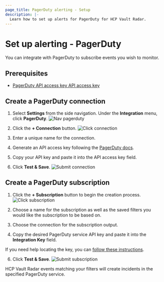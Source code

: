 ```yaml
---
page_title: PagerDuty alerting - Setup
description: |-
  Learn how to set up alerts for PagerDuty for HCP Vault Radar.
---
```


# Set up alerting - PagerDuty

You can integrate with PagerDuty to subscribe events you wish to monitor.

## Prerequisites

- [PagerDuty API access key API access key](https://support.pagerduty.com/docs/api-access-keys)

## Create a PagerDuty connection

1. Select **Settings** from the side navigation. Under the **Integration** menu, click **PagerDuty**.
![Nav pagerduty](/img/docs/vault-radar/integrations/pagerduty/pagerduty-int-1.png)

2. Click the **+ Connection** button.
![Click connection](/img/docs/vault-radar/integrations/pagerduty/pagerduty-int-2.png)

3. Enter a unique name for the connection.

4. Generate an API access key following the [PagerDuty docs](https://support.pagerduty.com/docs/api-access-keys).

5. Copy your API key and paste it into the API access key field.

6. Click **Test & Save**.
![Submit connection](/img/docs/vault-radar/integrations/pagerduty/pagerduty-int-3.png)

## Create a PagerDuty subscription

1. Click the **+ Subscription** button to begin the creation process.
![Click subscription](/img/docs/vault-radar/integrations/pagerduty/pagerduty-int-4.png)

3. Choose a name for the subscription as well as the saved filters you would like the subscription to be based on.

4. Choose the connection for the subscription output.

5. Copy the desired PagerDuty service API key and paste it into the **Integration Key** field. 

  <Tip>

  If you need help locating the key, you can [follow these instructions](/hcp/docs/vault-radar/get-started/set-up-alerting/pagerduty/integration-key).

  </Tip>

6. Click **Test & Save**.
![Submit subscription](/img/docs/vault-radar/integrations/pagerduty/pagerduty-int-5.png)

HCP Vault Radar events matching your filters will create incidents in the specified PagerDuty service.
